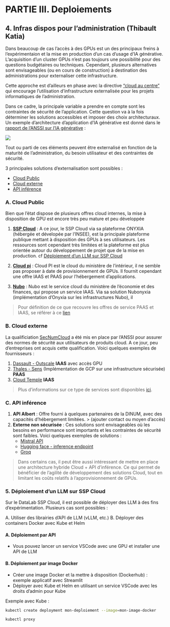 
# PARTIE III. Deploiements

## 4. Infras dispos pour l’administration (Thibault Katia)

Dans beaucoup de cas l'accès à des GPUs est un des principaux freins à l'expérimentaion et la mise en production d'un cas d'usage d'IA générative. L'acquisition d'un cluster GPUs n'est pas toujours une possibilité pour des questions budgétaires ou techniques. Cependant, plusieurs alternatives sont envisageables (ou en cours de construction) à destination des administrations pour externaliser cette infrastructure.

Cette approche est d'ailleurs en phase avec la directive ["cloud au centre"](https://www.legifrance.gouv.fr/download/pdf/circ?id=45446) qui encourage l'utilisation d'infrastructure externalisée pour les projets informatiques de l'administration.

Dans ce cadre, la principale variable a prendre en compte sont les contraintes de sécurité de l'application. Cette question va à la fois déterminer les solutions accessibles et imposer des choix architecturaux. Un exemple d'architecture d'application d'IA générative est donné dans le [rapport de l'ANSSI sur l'IA générative](https://cyber.gouv.fr/sites/default/files/document/Recommandations_de_s%C3%A9curit%C3%A9_pour_un_syst%C3%A8me_d_IA_g%C3%A9n%C3%A9rative.pdf) :

![](../images/anssi_architecture_iagen.png)

Tout ou parti de ces éléments peuvent être externalisé en fonction de la maturité de l'administration, du besoin utilisateur et des contraintes de sécurité.

3 principales solutions d'externalisation sont possibles :

- [Cloud Public](#cloud-public)
- [Cloud externe](#cloud-externe)
- [API inférence](#api-inference)

### A. Cloud Public

Bien que l'état dispose de plusieurs offres cloud internes, la mise à disposition de GPU est encore très peu mature et peu développée

1. [**SSP Cloud**](https://datalab.sspcloud.fr/?lang=fr) : A ce jour, le SSP Cloud via sa plateforme ONYXIA (hébergée et dévelopée par l'INSEE), est la principale plateforme publique mettant à disposition des GPUs à ses utilisateurs. Les ressources sont cependant très limitées et la plateforme est plus orientée autour du développement de projet que de la mise en production. cf [Déploiement d'un LLM sur SSP Cloud](#Déploiement d'un LLM sur SSP Cloud)

2. [**Cloud pi**](https://pi.interieur.rie.gouv.fr/description-de-loffre-cloud/) : Cloud PI est le cloud du ministère de l'intérieur, il ne semble pas proposer à date de provisionnement de GPUs. Il fournit cependant une offre IAAS et PAAS pour l'hébergement d'applications.

3. [**Nubo**](https://portailnubo.dgfip.finances.rie.gouv.fr/) : Nubo est le service cloud du ministère de l'économie et des finances, qui propose un service IAAS. Via sa solution Nubonyxia (implémentation d'Onyxia sur les infrastructures Nubo), il

> Pour définition de ce que recouvre les offres de service PAAS et IAAS, se référer à ce [lien](https://www.redhat.com/fr/topics/cloud-computing/iaas-vs-paas-vs-saas)

### B. Cloud externe

La qualificiation [SecNumCloud](https://cyber.gouv.fr/secnumcloud-pour-les-fournisseurs-de-services-cloud) a été mis en place par l'ANSSI pour assurer des normes de sécurité aux utilisateurs de produits cloud. A ce jour, peu d'entreprises ont acquis cette qualification. Voici quelques exemples de fournisseurs :

1. [Dassault - Outscale](https://fr.outscale.com/) **IAAS** avec accès GPU
2. [Thales - Sens](https://www.s3ns.io/) (Implémentation de GCP sur une infrastructure sécurisée) **PAAS**
3. [Cloud Temple](https://www.cloud-temple.com/) **IAAS **

> Plus d'informations sur ce type de services sont disponibles [ici](https://www.numerique.gouv.fr/services/cloud/cloud-commercial/).

### C. API inférence

1. **API Albert** : Offre fourni à quelques partenaires de la DINUM, avec des capacités d'hébergement limitées.
> (ajouter contact ou moyen d'accès)
2. **Externe non sécurisée** : Ces solutions sont envisageables où les besoins en performance sont importants et les contraintes de sécurité sont faibles. Voici quelques exemples de solutions :
    - [Mistral API](https://mistral.ai/fr/)
    - [Hugging face - inference endpoint](https://huggingface.co/inference-endpoints/dedicated)
    - [Groq](https://wow.groq.com/why-groq/)

> Dans certains cas, il peut être aussi intéressant de mettre en place une architecture hybride Cloud + API d'inférence. Ce qui permet de bénéficier de l'agilité de développement des solutions Cloud, tout en limitant les coûts relatifs à l'approvisionnement de GPUs.

### 5. Déploiement d'un LLM sur SSP Cloud

Sur le DataLab SSP Cloud, il est possible de déployer des LLM à des fins d'expérimentation. Plusieurs cas sont possibles :

A. Utiliser des librairies d'API de LLM (vLLM, etc.)
B. Déployer des containers Docker avec Kube et Helm

#### A. Déploiement par API

* Vous pouvez lancer un service VSCode avec une GPU et installer une API de LLM

#### B. Déploiement par image Docker

* Créer une image Docker et la mettre à disposition (Dockerhub) : exemple applicatif avec Streamlit
* Déployer avec Kube et Helm en utilisant un service VSCode avec les droits d'admin pour Kube


Exemple avec Kube :

```bash
kubectl create deployment mon-deploiement --image=mon-image-docker
```


```bash
kubectl proxy
```